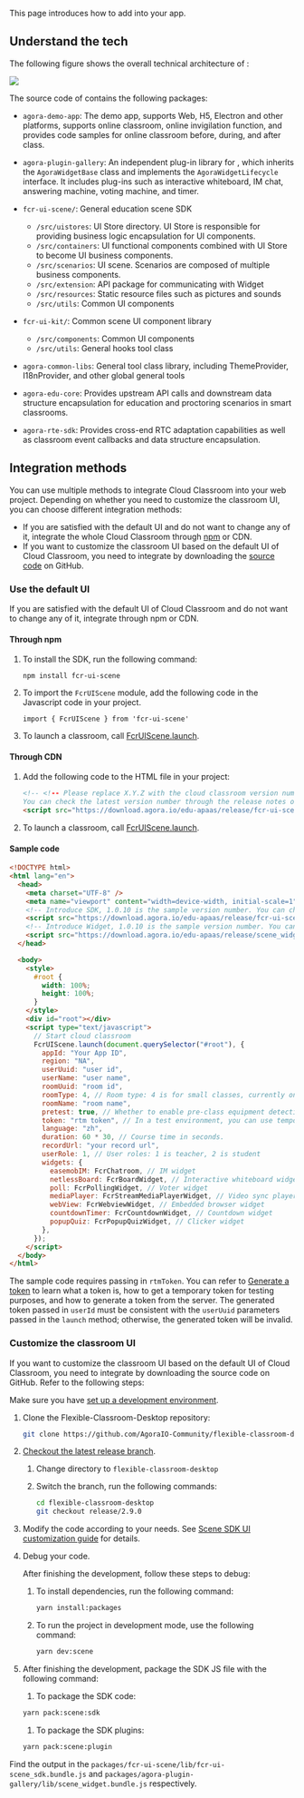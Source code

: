 <PlatformWrapper platform="web">

This page introduces how to add <Vg k="FC"/> into your app.

## Understand the tech

The following figure shows the overall technical architecture of <Vg k="FC"/>:

![](https://web-cdn.agora.io/docs-files/1653557375318)

The source code of <Vg k="FC"/> contains the following packages:

- `agora-demo-app`: The <Vg k="ACS"/> demo app, supports Web, H5, Electron and other platforms, supports online classroom, online invigilation function, and provides code samples for online classroom before, during, and after class.

- `agora-plugin-gallery`: An independent plug-in library for <Vg k="ACS"/>, which inherits the `AgoraWidgetBase` class and implements the `AgoraWidgetLifecycle` interface. It includes plug-ins such as interactive whiteboard, IM chat, answering machine, voting machine, and timer.

- `fcr-ui-scene/`: General education scene SDK
    - `/src/uistores`: UI Store directory. UI Store is responsible for providing business logic encapsulation for UI components.
    - `/src/containers`: UI functional components combined with UI Store to become UI business components.
    - `/src/scenarios`: UI scene. Scenarios are composed of multiple business components.
    - `/src/extension`: API package for communicating with Widget
    - `/src/resources`: Static resource files such as pictures and sounds
    - `/src/utils`: Common UI components

- `fcr-ui-kit/`: Common scene UI component library
    - `/src/components`: Common UI components
    - `/src/utils`: General hooks tool class

- `agora-common-libs`: General tool class library, including ThemeProvider, I18nProvider, and other global general tools

- `agora-edu-core`: Provides upstream API calls and downstream data structure encapsulation for education and proctoring scenarios in smart classrooms.

- `agora-rte-sdk`: Provides cross-end RTC adaptation capabilities as well as classroom event callbacks and data structure encapsulation.

## Integration methods

You can use multiple methods to integrate Cloud Classroom into your web project. Depending on whether you need to customize the classroom UI, you can choose different integration methods:

- If you are satisfied with the default UI and do not want to change any of it, integrate the whole Cloud Classroom through [npm](https://www.npmjs.com/package/agora-classroom-sdk) or CDN.
- If you want to customize the classroom UI based on the default UI of Cloud Classroom, you need to integrate by downloading the [source code](https://github.com/AgoraIO-Community/flexible-classroom-desktop) on GitHub.

### Use the default UI

If you are satisfied with the default UI of Cloud Classroom and do not want to change any of it, integrate through npm or CDN.

#### Through npm

1. To install the SDK, run the following command:

    ```
    npm install fcr-ui-scene
    ```

2. To import the `FcrUIScene` module, add the following code in the Javascript code in your project.

    ```
    import { FcrUIScene } from 'fcr-ui-scene'
    ```

3. To launch a classroom, call [FcrUIScene.launch](../../reference/ui-scene#launch).

#### Through CDN

1. Add the following code to the HTML file in your project:

    ```html
    <!-- <!-- Please replace X.Y.Z with the cloud classroom version number, such as 1.0.10.
    You can check the latest version number through the release notes or GitHub repository branch. -->
    <script src="https://download.agora.io/edu-apaas/release/fcr-ui-scene_sdk@X.Y.Z.bundle.js"></script>
    ```

2. To launch a classroom, call [FcrUIScene.launch](../../reference/ui-scene#launch).

#### Sample code

```html
<!DOCTYPE html>
<html lang="en">
  <head>
    <meta charset="UTF-8" />
    <meta name="viewport" content="width=device-width, initial-scale=1" />
    <!-- Introduce SDK, 1.0.10 is the sample version number. You can check the latest version number through the release notes or GitHub repository branch. -->
    <script src="https://download.agora.io/edu-apaas/release/fcr-ui-scene_sdk@1.0.10.bundle.js"></script>
    <!-- Introduce Widget, 1.0.10 is the sample version number. You can check the latest version number through the release notes or GitHub warehouse branch -->
    <script src="https://download.agora.io/edu-apaas/release/scene_widget@1.0.10.bundle.js"></script>
  </head>

  <body>
    <style>
      #root {
        width: 100%;
        height: 100%;
      }
    </style>
    <div id="root"></div>
    <script type="text/javascript">
      // Start cloud classroom
      FcrUIScene.launch(document.querySelector("#root"), {
        appId: "Your App ID",
        region: "NA",
        userUuid: "user id",
        userName: "user name",
        roomUuid: "room id",
        roomType: 4, // Room type: 4 is for small classes, currently only small classes are supported.
        roomName: "room name",
        pretest: true, // Whether to enable pre-class equipment detection
        token: "rtm token", // In a test environment, you can use temporary RTM Token; in a production or security environment, it is strongly recommended that you use a server-generated RTM Token.
        language: "zh",
        duration: 60 * 30, // Course time in seconds.
        recordUrl: "your record url",
        userRole: 1, // User roles: 1 is teacher, 2 is student
        widgets: {
          easemobIM: FcrChatroom, // IM widget
          netlessBoard: FcrBoardWidget, // Interactive whiteboard widget
          poll: FcrPollingWidget, // Voter widget
          mediaPlayer: FcrStreamMediaPlayerWidget, // Video sync player widget
          webView: FcrWebviewWidget, // Embedded browser widget
          countdownTimer: FcrCountdownWidget, // Countdown widget
          popupQuiz: FcrPopupQuizWidget, // Clicker widget
        },
      });
    </script>
  </body>
</html>
```

The sample code requires passing in `rtmToken`. You can refer to [Generate a <Vg k="MESS" /> token](../reference/manage-agora-account#generate-an-rtm-token) to learn what a <Vg k="MESS" /> token is, how to get a temporary <Vg k="MESS" /> token for testing purposes, and how to generate a <Vg k="MESS" /> token from the server. The generated token passed in `userId` must be consistent with the `userUuid` parameters passed in the `launch` method; otherwise, the generated token will be invalid.

### Customize the classroom UI

If you want to customize the classroom UI based on the default UI of Cloud Classroom, you need to integrate  by downloading the source code on GitHub. Refer to the following steps:

<div class="alert info">Make sure you have <a href="../get-started">set up a development environment</a>.</div>

1. Clone the Flexible-Classroom-Desktop repository:

   ```bash
   git clone https://github.com/AgoraIO-Community/flexible-classroom-desktop.git
   ```

1. [Checkout the latest release branch](https://github.com/AgoraIO-Community/flexible-classroom-desktop/tree/release/2.9.0).

    1. Change directory to `flexible-classroom-desktop`

    1. Switch the branch, run the following commands:

        ```bash
        cd flexible-classroom-desktop
        git checkout release/2.9.0
        ```

1. Modify the code according to your needs. See [Scene SDK UI customization guide](../customize-ui-scene-sdk) for details.
1. Debug your code.

    After finishing the development, follow these steps to debug:

    1. To install dependencies, run the following command:

        ```bash
        yarn install:packages
        ```

    1. To run the project in development mode, use the following command:

        ```bash
        yarn dev:scene
        ```

1. After finishing the development, package the SDK JS file with the following command:

    1. To package the SDK code:

    ```bash
    yarn pack:scene:sdk
    ```

    1. To package the SDK plugins:

    ```bash
    yarn pack:scene:plugin
    ```

<div class="alert info">Find the output in the <code>packages/fcr-ui-scene/lib/fcr-ui-scene_sdk.bundle.js</code> and <code>packages/agora-plugin-gallery/lib/scene_widget.bundle.js</code> respectively.</div>


</PlatformWrapper>